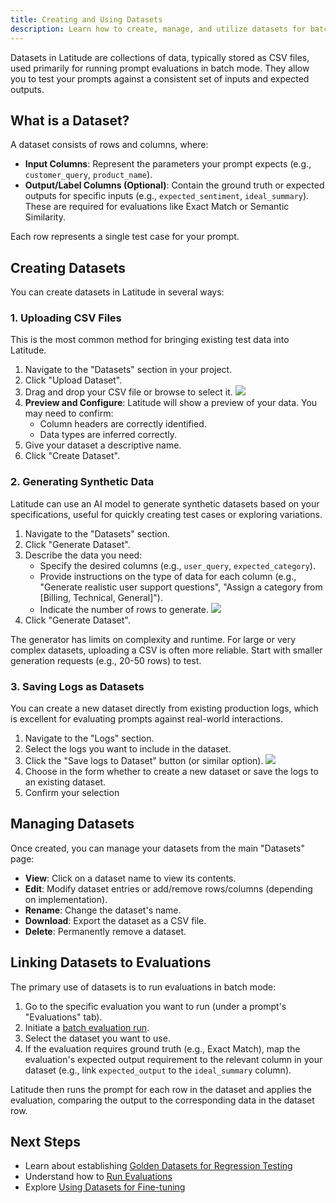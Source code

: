 ```yaml
---
title: Creating and Using Datasets
description: Learn how to create, manage, and utilize datasets for batch testing and evaluation.
---
```


Datasets in Latitude are collections of data, typically stored as CSV files, used primarily for running prompt evaluations in batch mode. They allow you to test your prompts against a consistent set of inputs and expected outputs.

## What is a Dataset?

A dataset consists of rows and columns, where:

- **Input Columns**: Represent the parameters your prompt expects (e.g., `customer_query`, `product_name`).
- **Output/Label Columns (Optional)**: Contain the ground truth or expected outputs for specific inputs (e.g., `expected_sentiment`, `ideal_summary`). These are required for evaluations like Exact Match or Semantic Similarity.

Each row represents a single test case for your prompt.

## Creating Datasets

You can create datasets in Latitude in several ways:

### 1. Uploading CSV Files

This is the most common method for bringing existing test data into Latitude.

1.  Navigate to the "Datasets" section in your project.
2.  Click "Upload Dataset".
3.  Drag and drop your CSV file or browse to select it.
    ![](/assets/upload-dataset.png)
4.  **Preview and Configure**: Latitude will show a preview of your data. You may need to confirm:
    - Column headers are correctly identified.
    - Data types are inferred correctly.
5.  Give your dataset a descriptive name.
6.  Click "Create Dataset".

### 2. Generating Synthetic Data

Latitude can use an AI model to generate synthetic datasets based on your specifications, useful for quickly creating test cases or exploring variations.

1.  Navigate to the "Datasets" section.
2.  Click "Generate Dataset".
3.  Describe the data you need:
    - Specify the desired columns (e.g., `user_query`, `expected_category`).
    - Provide instructions on the type of data for each column (e.g., "Generate realistic user support questions", "Assign a category from [Billing, Technical, General]").
    - Indicate the number of rows to generate.
      ![](/assets/generate-dataset.png)
4.  Click "Generate Dataset".

<Note>
  The generator has limits on complexity and runtime. For large or very complex
  datasets, uploading a CSV is often more reliable. Start with smaller
  generation requests (e.g., 20-50 rows) to test.
</Note>

### 3. Saving Logs as Datasets

You can create a new dataset directly from existing production logs, which is excellent for evaluating prompts against real-world interactions.

1.  Navigate to the "Logs" section.
2.  Select the logs you want to include in the dataset.
3.  Click the "Save logs to Dataset" button (or similar option).
    ![](/assets/save-logs-to-dataset.png)
4.  Choose in the form whether to create a new dataset or save the logs to an existing dataset.
5.  Confirm your selection

## Managing Datasets

Once created, you can manage your datasets from the main "Datasets" page:

- **View**: Click on a dataset name to view its contents.
- **Edit**: Modify dataset entries or add/remove rows/columns (depending on implementation).
- **Rename**: Change the dataset's name.
- **Download**: Export the dataset as a CSV file.
- **Delete**: Permanently remove a dataset.

## Linking Datasets to Evaluations

The primary use of datasets is to run evaluations in batch mode:

1.  Go to the specific evaluation you want to run (under a prompt's "Evaluations" tab).
2.  Initiate a [batch evaluation run](/guides/evaluations/running-evaluations#running-evaluations-on-datasets-batch-mode).
3.  Select the dataset you want to use.
4.  If the evaluation requires ground truth (e.g., Exact Match), map the evaluation's expected output requirement to the relevant column in your dataset (e.g., link `expected_output` to the `ideal_summary` column).

Latitude then runs the prompt for each row in the dataset and applies the evaluation, comparing the output to the corresponding data in the dataset row.

## Next Steps

- Learn about establishing [Golden Datasets for Regression Testing](/guides/datasets/golden-datasets)
- Understand how to [Run Evaluations](/guides/evaluations/running-evaluations)
- Explore [Using Datasets for Fine-tuning](/guides/datasets/datasets-for-finetuning)
